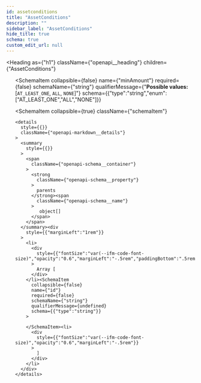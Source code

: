 ```yaml
---
id: assetconditions
title: "AssetConditions"
description: ""
sidebar_label: "AssetConditions"
hide_title: true
schema: true
custom_edit_url: null
---
```



<Heading
  as={"h1"}
  className={"openapi__heading"}
  children={"AssetConditions"}
>
</Heading>





<ul>
  <SchemaItem
    collapsible={false}
    name={"access"}
    required={false}
    schemaName={"string[]"}
    qualifierMessage={"**Possible values:** [`RESTRICTED`, `LINKED`, `REALM`]"}
    schema={{"type":"array","items":{"type":"string","enum":["RESTRICTED","LINKED","REALM"]}}}
  >
    
  </SchemaItem><SchemaItem
    collapsible={false}
    name={"minAmount"}
    required={false}
    schemaName={"string"}
    qualifierMessage={"**Possible values:** [`AT_LEAST_ONE`, `ALL`, `NONE`]"}
    schema={{"type":"string","enum":["AT_LEAST_ONE","ALL","NONE"]}}
  >
    
  </SchemaItem><SchemaItem
    collapsible={true}
    className={"schemaItem"}
  >
    <details
      style={{}}
      className={"openapi-markdown__details"}
    >
      <summary
        style={{}}
      >
        <span
          className={"openapi-schema__container"}
        >
          <strong
            className={"openapi-schema__property"}
          >
            parents
          </strong><span
            className={"openapi-schema__name"}
          >
             object[]
          </span>
        </span>
      </summary><div
        style={{"marginLeft":"1rem"}}
      >
        <li>
          <div
            style={{"fontSize":"var(--ifm-code-font-size)","opacity":"0.6","marginLeft":"-.5rem","paddingBottom":".5rem"}}
          >
            Array [
          </div>
        </li><SchemaItem
          collapsible={false}
          name={"id"}
          required={false}
          schemaName={"string"}
          qualifierMessage={undefined}
          schema={{"type":"string"}}
        >
          
        </SchemaItem><li>
          <div
            style={{"fontSize":"var(--ifm-code-font-size)","opacity":"0.6","marginLeft":"-.5rem"}}
          >
            ]
          </div>
        </li>
      </div>
    </details>
  </SchemaItem>
</ul>
            